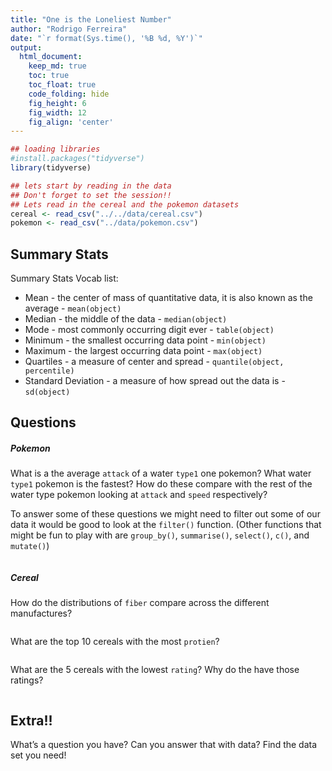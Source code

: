 ```yaml
---
title: "One is the Loneliest Number"
author: "Rodrigo Ferreira"
date: "`r format(Sys.time(), '%B %d, %Y')`"
output:
  html_document:  
    keep_md: true
    toc: true
    toc_float: true
    code_folding: hide
    fig_height: 6
    fig_width: 12
    fig_align: 'center'
---
```


```r
## loading libraries
#install.packages("tidyverse")
library(tidyverse)

```

```r
## lets start by reading in the data 
## Don't forget to set the session!!
## Lets read in the cereal and the pokemon datasets
cereal <- read_csv("../../data/cereal.csv")
pokemon <- read_csv("../data/pokemon.csv")

```


## Summary Stats

Summary Stats Vocab list:

 * Mean - the center of mass of quantitative data, it is also known as the average - `mean(object)`
 * Median -  the middle of the data - `median(object)`
 * Mode - most commonly occurring digit ever - `table(object)`
 * Minimum - the smallest occurring data point - `min(object)`
 * Maximum - the largest occurring data point - `max(object)`
 * Quartiles - a measure of center and spread - `quantile(object, percentile)`
 * Standard Deviation - a measure of how spread out the data is - `sd(object)`
 
 
## Questions

##### Pokemon
 
What is a the average `attack` of a water `type1` one pokemon? What water `type1` pokemon is the fastest? How do these compare with the rest of the water type pokemon looking at `attack` and `speed` respectively?
 
To answer some of these questions we might need to filter out some of our data it would be good to look at the `filter()` function. (Other functions that might be fun to play with are `group_by()`, `summarise()`, `select()`, `c()`, and `mutate()`)
 
```r



```

 
 
##### Cereal

How do the distributions of `fiber` compare across the different manufactures? 


```r

```


What are the top 10 cereals with the most `protien`?

```r

```


What are the 5 cereals with the lowest `rating`? Why do the have those ratings?

```r

```



## Extra!!

What's a question you have? Can you answer that with data? Find the data set you need!


 
 
 



